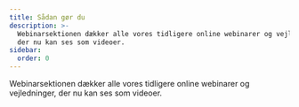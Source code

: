 ```yaml
---
title: Sådan gør du
description: >-
  Webinarsektionen dækker alle vores tidligere online webinarer og vejledninger,
  der nu kan ses som videoer.
sidebar:
  order: 0
---
```


Webinarsektionen dækker alle vores tidligere online webinarer og vejledninger, der nu kan ses som videoer.

<CloudinaryImage width="700" height="525" resize="scale" quality="best" alt="Kommer snart" src="academy/webinars" errorImage="noimage_opaque_nyrtl0.png" />

